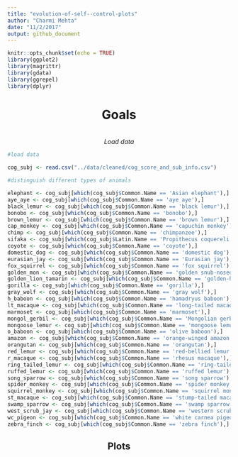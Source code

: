 ```yaml
---
title: "evolution-of-self--control-plots"
author: "Charmi Mehta"
date: "11/2/2017"
output: github_document
---
```


```r
knitr::opts_chunk$set(echo = TRUE)
library(ggplot2)
library(magrittr)
library(gdata)
library(ggrepel)
library(dplyr)
```

<center><h1> Goals </h1>
<br>
<i>Load data</i> </center>

```r
#load data

cog_subj <- read.csv("../data/cleaned/cog_score_and_sub_info.csv")

#distinguish different types of animals

elephant <- cog_subj[which(cog_subj$Common.Name == 'Asian elephant'),]
aye_aye <- cog_subj[which(cog_subj$Common.Name == 'aye aye'),]
black_lemur <- cog_subj[which(cog_subj$Common.Name == 'black lemur'),]
bonobo <- cog_subj[which(cog_subj$Common.Name == 'bonobo'),]
brown_lemur <- cog_subj[which(cog_subj$Common.Name == 'brown lemur'),]
cap_monkey <- cog_subj[which(cog_subj$Common.Name == 'capuchin monkey'),]
chimp <- cog_subj[which(cog_subj$Common.Name == 'chimpanzee'),]
sifaka <- cog_subj[which(cog_subj$Latin.Name == 'Propithecus coquereli'),]
coyote <- cog_subj[which(cog_subj$Common.Name == 'coyote'),]
domestic_dog <- cog_subj[which(cog_subj$Common.Name == 'domestic dog'),]
eurasian_jay <- cog_subj[which(cog_subj$Common.Name == 'Eurasian jay'),]
fox_squirrel <- cog_subj[which(cog_subj$Common.Name == 'fox squirrel'),]
golden_mon <- cog_subj[which(cog_subj$Common.Name == 'golden snub-nosed monkey'),]
golden_lion_tamarin <- cog_subj[which(cog_subj$Common.Name == 'golden-headed lion tamarin'),]
gorilla <- cog_subj[which(cog_subj$Common.Name == 'gorilla'),]
gray_wolf <- cog_subj[which(cog_subj$Common.Name == 'gray wolf'),]
h_baboon <- cog_subj[which(cog_subj$Common.Name == 'hamadryus baboon'),]
lt_macaque <- cog_subj[which(cog_subj$Common.Name == 'long-tailed macaque'),]
marmoset <- cog_subj[which(cog_subj$Common.Name == 'marmoset'),]
mongol_gerbil <- cog_subj[which(cog_subj$Common.Name == 'Mongolian gerbil'),]
mongoose_lemur <- cog_subj[which(cog_subj$Common.Name == 'mongoose lemur'),]
o_baboon <- cog_subj[which(cog_subj$Common.Name == 'olive baboon'),]
amazon <- cog_subj[which(cog_subj$Common.Name == 'orange-winged amazon'),]
orangutan <- cog_subj[which(cog_subj$Common.Name == 'orangutan'),]
red_lemur <- cog_subj[which(cog_subj$Common.Name == 'red-bellied lemur'),]
r_macaque <- cog_subj[which(cog_subj$Common.Name == 'rhesus macaque'),]
ring_tailed_lemur <- cog_subj[which(cog_subj$Common.Name == 'ring-tailed lemur'),]
ruffed_lemur <- cog_subj[which(cog_subj$Common.Name == 'ruffed lemur'),]
song_sparrow <- cog_subj[which(cog_subj$Common.Name == 'song sparrow'),]
spider_monkey <- cog_subj[which(cog_subj$Common.Name == 'spider monkey'),]
squirrel_monkey <- cog_subj[which(cog_subj$Common.Name == 'squirrel monkey'),]
st_macaque <- cog_subj[which(cog_subj$Common.Name == 'stump-tailed macaque'),]
swamp_sparrow <- cog_subj[which(cog_subj$Common.Name == 'swamp sparrow'),]
west_scrub_jay <- cog_subj[which(cog_subj$Common.Name == 'western scrub jay'),]
wc_pigeon <- cog_subj[which(cog_subj$Common.Name == 'white carnea pigeon'),]
zebra_finch <- cog_subj[which(cog_subj$Common.Name == 'zebra finch'),]

```
<center><h2> Plots </h2> </center>
<br>
<br>


```r



```







